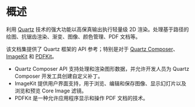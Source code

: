 # 概述

<OriginalSource
  title="Core Graphics"
  url="https://developer.apple.com/documentation/coregraphics"
/>

利用 [Quartz](https://developer.apple.com/documentation/quartz) 技术的强大功能以高保真输出执行轻量级 2D 渲染。处理基于路径的绘图、抗锯齿渲染、渐变、图像、颜色管理、PDF 文档等。

该文档集提供了 Quartz 框架的 API 参考；特别是对于 [Quartz Composer](https://developer.apple.com/documentation/quartz/quartz_composer)、[ImageKit](https://developer.apple.com/documentation/quartz/imagekit) 和 [PDFKit](https://developer.apple.com/documentation/quartz/pdfkit)。

- Quartz Composer API 支持处理和渲染图形数据，并允许开发人员为 Quartz Composer 开发工具创建自定义补丁。
- ImageKit 提供用户界面支持，用于浏览、编辑和保存图像、显示幻灯片以及浏览和预览 Core Image 滤镜。
- PDFKit 是一种允许应用程序显示和操作 PDF 文档的技术。
